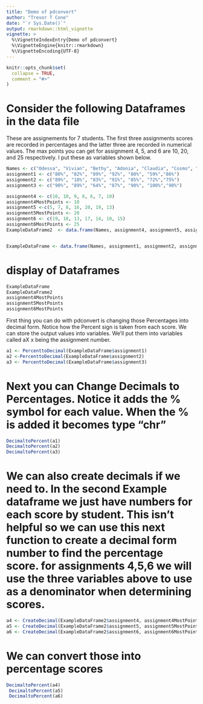 ```yaml
---
title: "Demo of pdconvert"
author: "Trevor T Cone"
date: "`r Sys.Date()`"
output: rmarkdown::html_vignette
vignette: >
  %\VignetteIndexEntry{Demo of pdconvert}
  %\VignetteEngine{knitr::rmarkdown}
  %\VignetteEncoding{UTF-8}
---
```


```r
knitr::opts_chunk$set(
  collapse = TRUE,
  comment = "#>"
)
```

# Consider the following Dataframes in the data file
These are assignements for 7 students. The first three assignments scores are recorded in percentages and the latter three are recorded in numerical values. The max points you can get for assignment 4, 5, and 6 are 10, 20, and 25 respectively. I put these as variables shown below.

```r

Names <- c("Odessa", "Vivian", "Bethy", "Adonia", "Claudia", "Cosmo", "Leander")
assignment1 <- c("80%", "82%", "89%", "92%", "80%", "59%","86%")
assignment2 <- c("89%", "18%", "83%", "91%", "85%", "72%","75%")
assignment3 <- c("90%", "89%", "64%", "87%", "90%", "100%","90%")

assignment4 <- c(10, 10, 9, 8, 6, 7, 10)
assignment4MostPoints <- 10
assignment5 <-c(5, 7, 8, 16, 20, 19, 13)
assignment5MostPoints <- 20
assignment6 <- c(19, 18, 13, 17, 14, 10, 15)
assignment6MostPoints <- 25
ExampleDataFrame2  <- data.frame(Names, assignment4, assignment5, assignment6)


ExampleDataFrame <- data.frame(Names, assignment1, assignment2, assignment3)

```
# display of Dataframes
```r
ExampleDataFrame
ExampleDataFrame2
assignment4MostPoints
assignment5MostPoints
assignment6MostPoints
```


First thing you can do with pdconvert is changing those Percentages into decimal form. Notice how the Percent sign is taken from each score. We can store the output values into variables. We'll put them into variables called aX x being the assignment number.
```r
a1 <- PercenttoDecimal(ExampleDataFrame$assignment1)
a2 <-PercenttoDecimal(ExampleDataFrame$assignment2)
a3 <- PercenttoDecimal(ExampleDataFrame$assignment3)
```

# Next you can Change Decimals to Percentages. Notice it adds the % symbol for each value. When the % is added it becomes type "chr"
```r
DecimaltoPercent(a1)
DecimaltoPercent(a2)
DecimaltoPercent(a3)
```

# We can also create decimals if we need to. In the second Example dataframe we just have numbers for each score by student. This isn't helpful so we can use this next function to create a decimal form number to find the percentage score. for assignments 4,5,6 we will use the three variables above to use as a denominator when determining scores. 
```r
a4 <- CreateDecimal(ExampleDataFrame2$assignment4, assignment4MostPoints)
a5 <- CreateDecimal(ExampleDataFrame2$assignment5, assignment5MostPoints)
a6 <- CreateDecimal(ExampleDataFrame2$assignment6, assignment6MostPoints)
```

# We can convert those into percentage scores
```r
DecimaltoPercent(a4)
 DecimaltoPercent(a5)
 DecimaltoPercent(a6)
```


